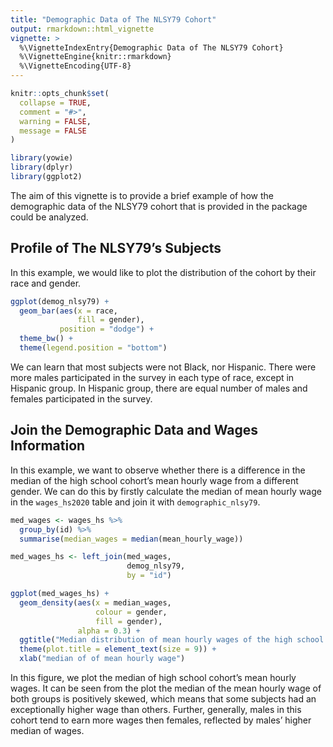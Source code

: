 ```yaml
---
title: "Demographic Data of The NLSY79 Cohort"
output: rmarkdown::html_vignette
vignette: >
  %\VignetteIndexEntry{Demographic Data of The NLSY79 Cohort}
  %\VignetteEngine{knitr::rmarkdown}
  %\VignetteEncoding{UTF-8}
---
```


```r
knitr::opts_chunk$set(
  collapse = TRUE,
  comment = "#>",
  warning = FALSE,
  message = FALSE
)
```

```r
library(yowie)
library(dplyr)
library(ggplot2)
```

The aim of this vignette is to provide a brief example of how the demographic data of the NLSY79 cohort that is provided in the package could be analyzed. 

## Profile of The NLSY79's Subjects

In this example, we would like to plot the distribution of the cohort by their race and gender. 

```r
ggplot(demog_nlsy79) +
  geom_bar(aes(x = race,
               fill = gender),
           position = "dodge") +
  theme_bw() +
  theme(legend.position = "bottom")
```

We can learn that most subjects were not Black, nor Hispanic. There were more males participated in the survey in each type of race, except in Hispanic group. In Hispanic group, there are equal number of males and females participated in the survey. 


## Join the Demographic Data and Wages Information

In this example, we want to observe whether there is a difference in the median of the high school cohort's mean hourly wage from a different gender. We can do this by firstly calculate the median of mean hourly wage in the `wages_hs2020` table and join it with `demographic_nlsy79`.

```r
med_wages <- wages_hs %>%
  group_by(id) %>%
  summarise(median_wages = median(mean_hourly_wage))

med_wages_hs <- left_join(med_wages, 
                          demog_nlsy79,
                          by = "id")

ggplot(med_wages_hs) +
  geom_density(aes(x = median_wages, 
                   colour = gender,
                   fill = gender),
               alpha = 0.3) +
  ggtitle("Median distribution of mean hourly wages of the high school cohort of the NLSY79 by gender") +
  theme(plot.title = element_text(size = 9)) +
  xlab("median of of mean hourly wage")
```

In this figure, we plot the median of high school cohort's mean hourly wages. It can be seen from the plot the median of the mean hourly wage of both groups is positively skewed, which means that some subjects had an exceptionally higher wage than others. Further, generally, males in this cohort tend to earn more wages then females, reflected by males' higher median of wages. 
